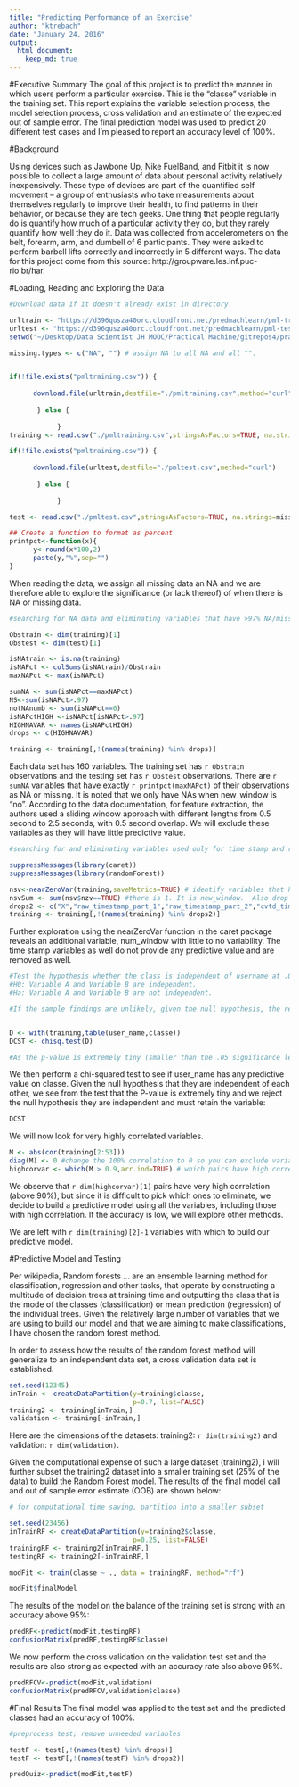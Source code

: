 ```yaml
---
title: "Predicting Performance of an Exercise"
author: "ktrebach"
date: "January 24, 2016"
output: 
  html_document:
    keep_md: true
---
```


#Executive Summary
The goal of this project is to predict the manner in which users perform a particular exercise. This is the "classe" variable in the training set. This report explains the variable selection process, the model selection process, cross validation and an estimate of the expected out of sample error. The final prediction model was used to predict 20 different test cases and I'm pleased to report an accuracy level of 100%.


#Background

Using devices such as Jawbone Up, Nike FuelBand, and Fitbit it is now possible to collect a large amount of data about personal activity relatively inexpensively. These type of devices are part of the quantified self movement – a group of enthusiasts who take measurements about themselves regularly to improve their health, to find patterns in their behavior, or because they are tech geeks. One thing that people regularly do is quantify how much of a particular activity they do, but they rarely quantify how well they do it. Data was collected from accelerometers on the belt, forearm, arm, and dumbell of 6 participants. They were asked to perform barbell lifts correctly and incorrectly in 5 different ways. The data for this project come from this source: http://groupware.les.inf.puc-rio.br/har. 

#Loading, Reading and Exploring the Data
```r

#Download data if it doesn't already exist in directory.

urltrain <- "https://d396qusza40orc.cloudfront.net/predmachlearn/pml-training.csv"
urltest <- "https://d396qusza40orc.cloudfront.net/predmachlearn/pml-testing.csv"
setwd("~/Desktop/Data Scientist JH MOOC/Practical Machine/gitrepos4/practicalmachinelearning/gh-pages")

missing.types <- c("NA", "") # assign NA to all NA and all "".


if(!file.exists("pmltraining.csv")) {
      
      download.file(urltrain,destfile="./pmltraining.csv",method="curl")
      
       } else {
            
            }
training <- read.csv("./pmltraining.csv",stringsAsFactors=TRUE, na.strings=missing.types)

if(!file.exists("pmltraining.csv")) {
      
      download.file(urltest,destfile="./pmltest.csv",method="curl")
      
       } else {
            
            }

test <- read.csv("./pmltest.csv",stringsAsFactors=TRUE, na.strings=missing.types)

## Create a function to format as percent
printpct<-function(x){
      y<-round(x*100,2)
      paste(y,"%",sep="")
}

```


When reading the data, we assign all missing data an NA and we are therefore able to explore the significance (or lack thereof) of when there is NA or missing data.  
 
 
```r
 
#searching for NA data and eliminating variables that have >97% NA/missing

Obstrain <- dim(training)[1]
Obstest <- dim(test)[1]

isNAtrain <- is.na(training)
isNAPct <- colSums(isNAtrain)/Obstrain
maxNAPct <- max(isNAPct)

sumNA <- sum(isNAPct==maxNAPct)
NS<-sum(isNAPct>.97)
notNAnumb <- sum(isNAPct==0)
isNAPctHIGH <-isNAPct[isNAPct>.97]
HIGHNAVAR <- names(isNAPctHIGH)
drops <- c(HIGHNAVAR)

training <- training[,!(names(training) %in% drops)]

```

Each data set has 160 variables.  The training set has `r Obstrain` observations and the testing set has `r Obstest` observations.  There are `r sumNA` variables that have exactly `r printpct(maxNAPct)` of their observations as NA or missing.  It is noted that we only have NAs when new_window is "no".  According to the data documentation, for feature extraction, the authors used a sliding window approach with different lengths from 0.5 second to 2.5 seconds, with 0.5 second overlap. We will exclude these variables as they will have little predictive value.


``` r
#searching for and eliminating variables used only for time stamp and record numbers.

suppressMessages(library(caret))
suppressMessages(library(randomForest))

nsv<-nearZeroVar(training,saveMetrics=TRUE) # identify variables that have little to no variability
nsvSum <- sum(nsv$nzv==TRUE) #there is 1. It is new_window.  Also drop time stamp and record number related variables and num_window
drops2 <- c("X","raw_timestamp_part_1","raw_timestamp_part_2","cvtd_timestamp","new_window","num_window")
training <- training[,!(names(training) %in% drops2)]

```

Further exploration using the nearZeroVar function in the caret package reveals an additional variable, num_window with little to no variability.  The time stamp variables as well do not provide any predictive value and are removed as well.


```r
#Test the hypothesis whether the class is independent of username at .05 significance level.
#H0: Variable A and Variable B are independent. 
#Ha: Variable A and Variable B are not independent.

#If the sample findings are unlikely, given the null hypothesis, the researcher rejects the null hypothesis. Typically, this involves comparing the P-value to the significance level, and rejecting the null hypothesis when the P-value is less than the significance level.


D <- with(training,table(user_name,classe))
DCST <- chisq.test(D)

#As the p-value is extremely tiny (smaller than the .05 significance level), we reject the null hypothesis that the username is independent of the classe.  therefore we must keep it in.

```

We then perform a chi-squared test to see if user_name has any predictive value on classe.  Given the null hypothesis that they are independent of each other, we see from the test that the P-value is extremely tiny and we reject the null hypothesis they are independent and must retain the variable:

```r
DCST
```

We will now look for very highly correlated variables.

``` r

M <- abs(cor(training[2:53]))
diag(M) <- 0 #change the 100% correlation to 0 so you can exclude variables correlated with themselves
highcorvar <- which(M > 0.9,arr.ind=TRUE) # which pairs have high correlation


```

We observe that `r dim(highcorvar)[1]` pairs have very high correlation (above 90%), but since it is  difficult to pick which ones to eliminate, we decide to build a predictive model using all the variables, including those with high correlation. If the accuracy is low, we will explore other methods.

We are left with `r dim(training)[2]-1` variables with which to build our predictive model.

#Predictive Model and Testing

Per wikipedia, Random forests ... are an ensemble learning method for classification, regression and other tasks, that operate by constructing a multitude of decision trees at training time and outputting the class that is the mode of the classes (classification) or mean prediction (regression) of the individual trees. Given the relatively large number of variables that we are using to build our model and that we are aiming to make classifications, I have chosen the random forest method.  

In order to  assess how the results of the random forest method will generalize to an independent data set, a cross validation data set is established. 

```r

set.seed(12345)
inTrain <- createDataPartition(y=training$classe,
                               p=0.7, list=FALSE)  
training2 <- training[inTrain,]
validation <- training[-inTrain,]


```

Here are the dimensions of the datasets: training2:  `r dim(training2)` and validation: `r dim(validation)`.
 
Given the computational expense of such a large dataset (training2), i will further subset the training2 dataset into a smaller training set (25% of the data) to build the Random Forest model.  The results of the final model call and out of sample error estimate (OOB) are shown below:


```r

# for computational time saving, partition into a smaller subset

set.seed(23456)
inTrainRF <- createDataPartition(y=training2$classe,
                               p=0.25, list=FALSE)  
trainingRF <- training2[inTrainRF,]
testingRF <- training2[-inTrainRF,]

modFit <- train(classe ~ ., data = trainingRF, method="rf")

modFit$finalModel


```

The results of the model on the balance of the training set is strong with an accuracy above 95%: 


``` r

predRF<-predict(modFit,testingRF)
confusionMatrix(predRF,testingRF$classe)

```

We now perform the cross validation on the validation test set and the results are also strong as expected with an accuracy rate also above 95%.


```r

predRFCV<-predict(modFit,validation)
confusionMatrix(predRFCV,validation$classe)


```

#Final Results
The final model was applied to the test set and the predicted classes had an accuracy of 100%.

```r
#preprocess test; remove unneeded variables

testF <- test[,!(names(test) %in% drops)]
testF <- testF[,!(names(testF) %in% drops2)]

predQuiz<-predict(modFit,testF)


```

